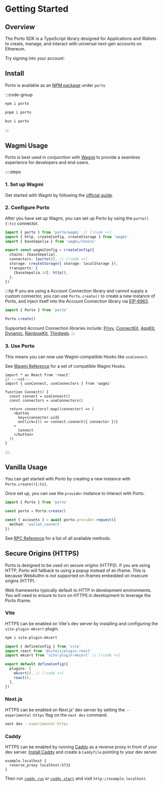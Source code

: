 
# Getting Started

## Overview

The Porto SDK is a TypeScript library designed for Applications and Wallets to create, manage, and
interact with universal next-gen accounts on Ethereum.

Try signing into your account:

<Connect />

## Install

Porto is available as an [NPM package](https://www.npmjs.com/package/porto) under `porto`

:::code-group

```bash [npm]
npm i porto
```

```bash [pnpm]
pnpm i porto
```

```bash [bun]
bun i porto
```

:::

## Wagmi Usage

Porto is best used in conjunction with [Wagmi](https://wagmi.sh/) to provide a seamless experience for developers and end-users.

::::steps

### 1. Set up Wagmi

Get started with Wagmi by following the [official guide](https://wagmi.sh/react/getting-started).

### 2. Configure Porto

After you have set up Wagmi, you can set up Porto by using the `porto(){:ts}` connector.

```ts [wagmi.ts] twoslash
import { porto } from 'porto/wagmi' // [!code ++]
import { http, createConfig, createStorage } from 'wagmi'
import { baseSepolia } from 'wagmi/chains'

export const wagmiConfig = createConfig({
  chains: [baseSepolia],
  connectors: [porto()], // [!code ++]
  storage: createStorage({ storage: localStorage }),
  transports: {
    [baseSepolia.id]: http(),
  },
})
```

:::tip
If you are using a Account Connection library and cannot supply a custom connector,
you can use `Porto.create()` to create a new instance of Porto, and inject itself
into the Account Connection library via [EIP-6963](https://eips.ethereum.org/EIPS/eip-6963).

```ts
import { Porto } from 'porto'

Porto.create()
```

Supported Account Connection libraries include: [Privy](https://privy.io), [ConnectKit](https://docs.family.co/connectkit), [AppKit](https://reown.com/appkit), [Dynamic](https://dynamic.xyz), [RainbowKit](https://rainbowkit.com), [Thirdweb](https://thirdweb.com).
:::

### 3. Use Porto

This means you can now use Wagmi-compatible Hooks like `useConnect`.

See [Wagmi Reference](/sdk/wagmi) for a set of compatible Wagmi Hooks.

```tsx twoslash
import * as React from 'react'
// ---cut---
import { useConnect, useConnectors } from 'wagmi'

function Connect() {
  const connect = useConnect()
  const connectors = useConnectors()

  return connectors?.map((connector) => (
    <button
      key={connector.uid}
      onClick={() => connect.connect({ connector })}
    >
      Connect
    </button>
  ))
}
```

::::

## Vanilla Usage

You can get started with Porto by creating a new instance with `Porto.create(){:ts}`.

Once set up, you can use the `provider` instance to interact with Porto.

```ts
import { Porto } from 'porto'

const porto = Porto.create()

const { accounts } = await porto.provider.request({ 
  method: 'wallet_connect'
})
```

See [RPC Reference](/sdk/rpc) for a list of all available methods.

## Secure Origins (HTTPS)

Porto is designed to be used on secure origins (HTTPS). If you are using HTTP,
Porto will fallback to using a popup instead of an iframe. This is because
WebAuthn is not supported on iframes embedded on insecure origins (HTTP).

Web frameworks typically default to HTTP in development environments. You
will need to ensure to turn on HTTPS in development to leverage the Porto iframe.

### Vite

HTTPS can be enabled on Vite's dev server by installing and configuring the `vite-plugin-mkcert` plugin.

```bash
npm i vite-plugin-mkcert
```

```ts [vite.config.ts]
import { defineConfig } from 'vite'
import react from '@vitejs/plugin-react'
import mkcert from 'vite-plugin-mkcert' // [!code ++]

export default defineConfig({
  plugins: [
    mkcert(), // [!code ++]
    react(),
  ],
})
```

### Next.js

HTTPS can be enabled on Next.js' dev server by setting the `--experimental-https` flag on the `next dev` command.

```bash
next dev --experimental-https
```

### Caddy

HTTPS can be enabled by running [Caddy](https://caddyserver.com) as a reverse proxy in front of your dev server. [Install Caddy](https://caddyserver.com/docs/install) and create a `Caddyfile` pointing to your dev server.

```text
example.localhost {
  reverse_proxy localhost:5713
}
```

Then run [`caddy run`](https://caddyserver.com/docs/command-line#caddy-run) or [`caddy start`](https://caddyserver.com/docs/command-line#caddy-start) and visit `http://example.localhost`.
